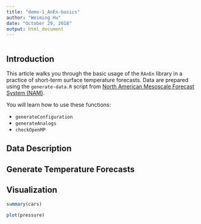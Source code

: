 ```yaml
---
title: "demo-1_AnEn-basics"
author: "Weiming Hu"
date: "October 29, 2018"
output: html_document
---
```


```r
```

## Introduction

This article walks you through the basic usage of the `RAnEn` library in a practice of short-term surface temperature forecasts. Data are prepared using the `generate-data.R` script from [North American Mesoscale Forecast System (NAM)](https://www.ncdc.noaa.gov/data-access/model-data/model-datasets/north-american-mesoscale-forecast-system-nam). 

You will learn how to use these functions:

- `generateConfiguration`
- `generateAnalogs`
- `checkOpenMP`

## Data Description

## Generate Temperature Forecasts

## Visualization

```r
summary(cars)
```


```r
plot(pressure)
```